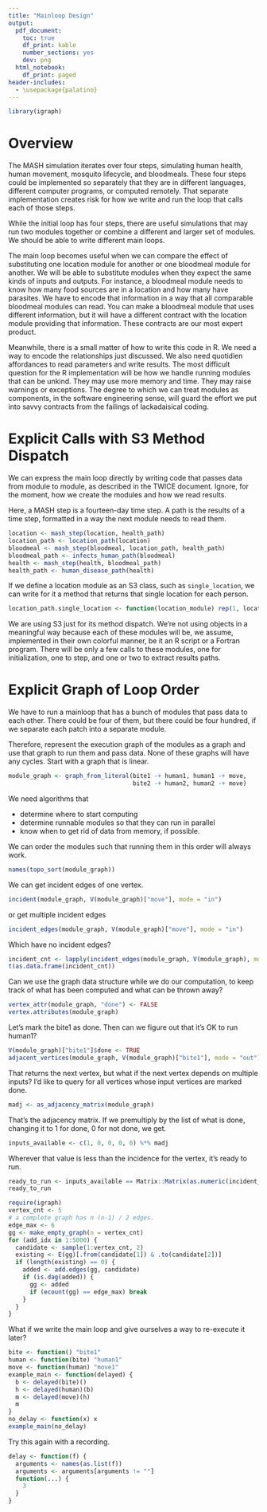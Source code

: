 ```yaml
---
title: "Mainloop Design"
output:
  pdf_document:
    toc: true
    df_print: kable
    number_sections: yes
    dev: png
  html_notebook:
    df_print: paged
header-includes:
  - \usepackage{palatino}
---
```


```r
library(igraph)
```

# Overview

The MASH simulation iterates over four steps, simulating human health, human movement,
mosquito lifecycle, and bloodmeals. These four steps could be implemented so separately
that they are in different languages, different computer programs, or computed remotely.
That separate implementation creates risk for how we write and run the loop that calls
each of those steps.

While the initial loop has four steps, there are useful simulations that may run two
modules together or combine a different and larger set of modules. We should be able
to write different main loops.

The main loop becomes useful when we can compare the effect of substituting one
location module for another or one bloodmeal module for another. We will be able
to substitute modules when they expect the same kinds of inputs and outputs. For instance,
a bloodmeal module needs to know how many food sources are in a location
and how many have parasites. We have to encode that information in a way that all
comparable bloodmeal modules can read. You can make a bloodmeal module that uses
different information, but it will have a different contract with the location module
providing that information. These contracts are our most expert product.

Meanwhile, there is a small matter of how to write this code in R.
We need a way to encode the relationships just discussed. We also
need quotidien affordances to read parameters and write results.
The most difficult question for the R implementation will be how we handle
running modules that can be unkind. They may use more memory and time. They
may raise warnings or exceptions. The degree to which we can treat modules as
components, in the software engineering sense, will guard the effort we put
into savvy contracts from the failings of lackadaisical coding.


# Explicit Calls with S3 Method Dispatch

We can express the main loop directly by writing code that passes data
from module to module, as described in the TWICE document. Ignore, for the moment,
how we create the modules and how we read results.

Here, a MASH step is a fourteen-day time step. A path is the results of a time
step, formatted in a way the next module needs to read them.
```r
location <- mash_step(location, health_path)
location_path <- location_path(location)
bloodmeal <- mash_step(bloodmeal, location_path, health_path)
bloodmeal_path <- infects_human_path(bloodmeal)
health <- mash_step(health, bloodmeal_path)
health_path <- human_disease_path(health)
```
If we define a location module as an S3 class, such as `single_location`,
we can write for it a method that returns that single location for each person.
```r
location_path.single_location <- function(location_module) rep(1, location_module$people_cnt)
```

We are using S3 just for its method dispatch. We're not using objects in a meaningful way
because each of these modules will be, we assume, implemented in their own
colorful manner, be it an R script or a Fortran program. There will be only a few
calls to these modules, one for initialization, one to step, and one or two to extract
results paths.



# Explicit Graph of Loop Order
We have to run a mainloop that has a bunch of modules that pass data to each other.
There could be four of them, but there could be four hundred, if we separate each patch
into a separate module.

Therefore, represent the execution graph of the modules as a graph and use
that graph to run them and pass data. None of these graphs will have any cycles.
Start with a graph that is linear.

```r
module_graph <- graph_from_literal(bite1 -+ human1, human1 -+ move,
                                   bite2 -+ human2, human2 -+ move)
```

We need algorithms that

* determine where to start computing
* determine runnable modules so that they can run in parallel
* know when to get rid of data from memory, if possible.

We can order the modules such that running them in this order will always work.
```r
names(topo_sort(module_graph))
```
We can get incident edges of one vertex.
```r
incident(module_graph, V(module_graph)["move"], mode = "in")
```
or get multiple incident edges
```r
incident_edges(module_graph, V(module_graph)["move"], mode = "in")
```
Which have no incident edges?
```r
incident_cnt <- lapply(incident_edges(module_graph, V(module_graph), mode = "in"), length)
t(as.data.frame(incident_cnt))
```
Can we use the graph data structure while we do our computation, to keep track
of what has been computed and what can be thrown away?
```r
vertex_attr(module_graph, "done") <- FALSE
vertex.attributes(module_graph)
```
Let's mark the bite1 as done. Then can we figure out that it's OK to run
human1?
```r
V(module_graph)["bite1"]$done <- TRUE
adjacent_vertices(module_graph, V(module_graph)["bite1"], mode = "out")
```
That returns the next vertex, but what if the next vertex depends on multiple
inputs? I'd like to query for all vertices whose input vertices are marked done.
```r
madj <- as_adjacency_matrix(module_graph)
```
That's the adjacency matrix. If we premultiply by the list of what is done,
changing it to 1 for done, 0 for not done, we get.
```r
inputs_available <- c(1, 0, 0, 0, 0) %*% madj
```
Wherever that value is less than the incidence for the vertex, it's ready to run.
```r
ready_to_run <- inputs_available == Matrix::Matrix(as.numeric(incident_cnt), nrow = 1)
ready_to_run
```

```r
require(igraph)
vertex_cnt <- 5
# a complete graph has n (n-1) / 2 edges.
edge_max <- 6
gg <- make_empty_graph(n = vertex_cnt)
for (add_idx in 1:5000) {
  candidate <- sample(1:vertex_cnt, 2)
  existing <- E(gg)[.from(candidate[1]) & .to(candidate[2])]
  if (length(existing) == 0) {
    added <- add.edges(gg, candidate)
    if (is.dag(added)) {
      gg <- added
      if (ecount(gg) == edge_max) break
    }
  }
}
```

What if we write the main loop and give ourselves a way to re-execute it
later?
```r
bite <- function() "bite1"
human <- function(bite) "human1"
move <- function(human) "move1"
example_main <- function(delayed) {
  b <- delayed(bite)()
  h <- delayed(human)(b)
  m <- delayed(move)(h)
  m
}
no_delay <- function(x) x
example_main(no_delay)
```
Try this again with a recording.
```r
delay <- function(f) {
  arguments <- names(as.list(f))
  arguments <- arguments[arguments != ""]
  function(...) {
    3
  }
}
```


